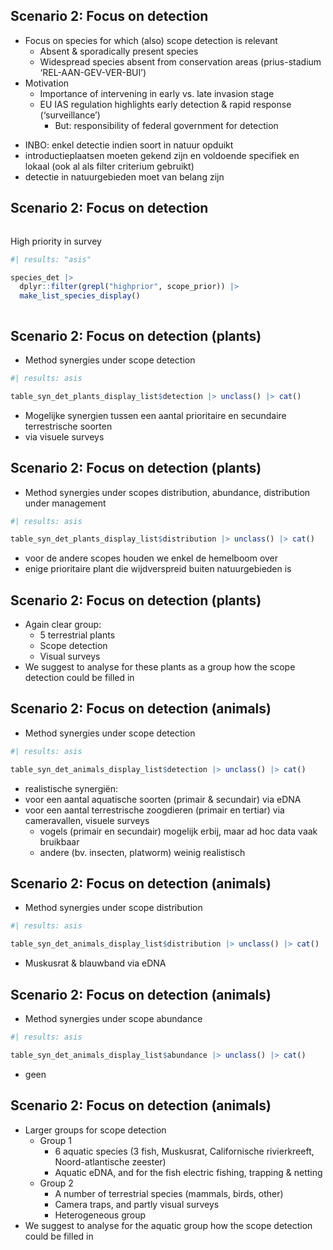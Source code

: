 ## Scenario 2: Focus on detection

- Focus on species for which (also) scope detection is relevant
  - Absent & sporadically present species
  - Widespread species absent from conservation areas (prius-stadium 'REL-AAN-GEV-VER-BUI')

- Motivation
  - Importance of intervening in early vs. late invasion stage
  - EU IAS regulation highlights early detection & rapid response ('surveillance')
    - But: responsibility of federal government for detection


::: {.notes}
- INBO: enkel detectie indien soort in natuur opduikt
- introductieplaatsen moeten gekend zijn en voldoende specifiek en lokaal (ook al als filter criterium gebruikt)
- detectie in natuurgebieden moet van belang zijn

:::


## Scenario 2: Focus on detection {.smaller} 

::::: columns
::: {.column width="50%"}

High priority in survey

```r
#| results: "asis"

species_det |> 
  dplyr::filter(grepl("highprior", scope_prior)) |> 
  make_list_species_display()

```
:::
:::::


## Scenario 2: Focus on detection (plants)

- Method synergies under scope detection

```r
#| results: asis

table_syn_det_plants_display_list$detection |> unclass() |> cat()

```

::: notes

- Mogelijke synergien tussen een aantal prioritaire en secundaire terrestrische soorten
- via visuele surveys

:::


## Scenario 2: Focus on detection (plants)

- Method synergies under scopes distribution, abundance, distribution under management

```r
#| results: asis

table_syn_det_plants_display_list$distribution |> unclass() |> cat()

```


::: notes

- voor de andere scopes houden we enkel de hemelboom over
- enige prioritaire plant die wijdverspreid buiten natuurgebieden is

:::


## Scenario 2: Focus on detection (plants) 

- Again clear group: 
  - 5 terrestrial plants
  - Scope detection
  - Visual surveys
- We suggest to analyse for these plants as a group how the scope detection could be filled in



## Scenario 2: Focus on detection (animals) {.scrollable}

- Method synergies under scope detection

```r
#| results: asis

table_syn_det_animals_display_list$detection |> unclass() |> cat()

```

::: notes

- realistische synergiën:
- voor een aantal aquatische soorten (primair & secundair) via eDNA
- voor een aantal terrestrische zoogdieren (primair en tertiar) via cameravallen, visuele surveys
  - vogels (primair en secundair) mogelijk erbij, maar ad hoc data vaak bruikbaar
  - andere (bv. insecten, platworm) weinig realistisch 

:::


## Scenario 2: Focus on detection (animals)

- Method synergies under scope distribution

```r
#| results: asis

table_syn_det_animals_display_list$distribution |> unclass() |> cat()

```

::: notes
- Muskusrat & blauwband via eDNA
:::

## Scenario 2: Focus on detection (animals)

- Method synergies under scope abundance

```r
#| results: asis

table_syn_det_animals_display_list$abundance |> unclass() |> cat()

```

::: notes
- geen
:::


## Scenario 2: Focus on detection (animals)

- Larger groups for scope detection
  - Group 1
    - 6 aquatic species (3 fish, Muskusrat, Californische rivierkreeft, Noord-atlantische zeester)
    - Aquatic eDNA, and for the fish electric fishing, trapping & netting
  - Group 2
    - A number of terrestrial species (mammals, birds, other)
    - Camera traps, and partly visual surveys
    - Heterogeneous group
- We suggest to analyse for the aquatic group how the scope detection could be filled in



